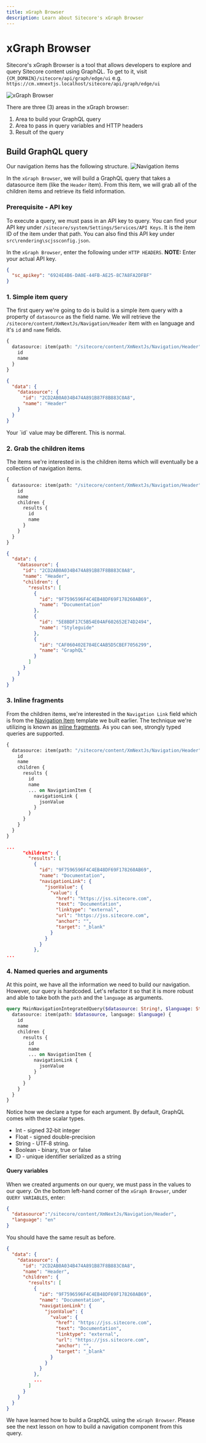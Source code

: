 ```yaml
---
title: xGraph Browser
description: Learn about Sitecore's xGraph Browser
---
```


# xGraph Browser
Sitecore's xGraph Browser is a tool that allows developers to explore and query Sitecore content using GraphQL. To get to it,
visit `{CM_DOMAIN}/sitecore/api/graph/edge/ui` e.g. `https://cm.xmnextjs.localhost/sitecore/api/graph/edge/ui`

![xGraph Browser](../../public/images/sitecore/xgraph-browser.png)

There are three (3) areas in the xGraph browser:
1. Area to build your GraphQL query
1. Area to pass in query variables and HTTP headers
1. Result of the query

## Build GraphQL query
Our navigation items has the following structure.
![Navigation items](../../public/images/sitecore/navigation-items.png)

In the `xGraph Browser`, we will build a GraphQL query that takes a datasource item (like the `Header` item). From this item, we will grab all of the children items 
and retrieve its field information.

### Prerequisite - API key
To execute a query, we must pass in an API key to query. You can find your API key under `/sitecore/system/Settings/Services/API Keys`. It is the item ID of the item under that path.
You can also find this API key under `src\rendering\scjssconfig.json`.

In the `xGraph Browser`, enter the following under `HTTP HEADERS`. **NOTE:** Enter your actual API key.
``` json filename="HTTP HEADERS"
{
  "sc_apikey": "6924E4B6-DA0E-44FB-AE25-8C7A8FA2DFBF"
}
```

### 1. Simple item query
The first query we're going to do is build is a simple item query with a property of `datasource` as the field name. We will retrieve the `/sitecore/content/XmNextJs/Navigation/Header` item with `en` language
and it's `id` and `name` fields.

``` graphql filename="QUERY"
{
  datasource: item(path: "/sitecore/content/XmNextJs/Navigation/Header", language: "en") {
    id
    name
  }
}
```
``` json filename="RESULT"
{
  "data": {
    "datasource": {
      "id": "2CD2AB0A034B474A891B87F8B883C0A8",
      "name": "Header"
    }
  }
}
```
<Callout>
  Your `id` value may be different. This is normal.
</Callout>

### 2. Grab the children items
The items we're interested in is the children items which will eventually be a collection of navigation items.
``` graphql filename="QUERY" {5-10}
{
  datasource: item(path: "/sitecore/content/XmNextJs/Navigation/Header", language: "en") {
    id
    name
    children {
      results {
        id
        name
      }
    }
  }
}
```
``` json filename="RESULT" {6-21}
{
  "data": {
    "datasource": {
      "id": "2CD2AB0A034B474A891B87F8B883C0A8",
      "name": "Header",
      "children": {
        "results": [
          {
            "id": "9F7596596F4C4EB48DF69F178260AB69",
            "name": "Documentation"
          },
          {
            "id": "5E8BDF17C5B54E04AF602652E74D2494",
            "name": "Styleguide"
          },
          {
            "id": "CAF060402E784EC4AB5D5CBEF7056299",
            "name": "GraphQL"
          }
        ]
      }
    }
  }
}
```
### 3. Inline fragments
From the children items, we're interested in the `Navigation Link` field which is from the [Navigation Item](/graphql/build-content-editable-navigation-items#create-navigation-templates)
template we built earlier. The technique we're utilizing is known as [inline fragments](https://graphql.org/learn/queries/#inline-fragments). As you can see, strongly typed queries are supported.

``` graphql filename="QUERY" {9-13}
{
  datasource: item(path: "/sitecore/content/XmNextJs/Navigation/Header", language: "en") {
    id
    name
    children {
      results {
        id
        name
        ... on NavigationItem {
          navigationLink {
            jsonValue
          }
        }
      }
    }
  }
}
```
``` json filename="RESULT" {7-19}
...
      "children": {
        "results": [
          {
            "id": "9F7596596F4C4EB48DF69F178260AB69",
            "name": "Documentation",
            "navigationLink": {
              "jsonValue": {
                "value": {
                  "href": "https://jss.sitecore.com",
                  "text": "Documentation",
                  "linktype": "external",
                  "url": "https://jss.sitecore.com",
                  "anchor": "",
                  "target": "_blank"
                }
              }
            }
          },
...
```
### 4. Named queries and arguments
At this point, we have all the information we need to build our navigation. However, our query is hardcoded. Let's refactor it so that it is more robust and able to take
both the `path` and the `language` as arguments.
``` graphql filename="QUERY" {1-2, 16-17}
query MainNavigationIntegratedQuery($datasource: String!, $language: String!) {
  datasource: item(path: $datasource, language: $language) {
    id
    name
    children {
      results {
        id
        name
        ... on NavigationItem {
          navigationLink {
            jsonValue
          }
        }
      }
    }
  }
}
```

Notice how we declare a type for each argument. By default, GraphQL comes with these scalar types.
* Int - signed 32‐bit integer
* Float - signed double-precision
* String - UTF‐8 string.
* Boolean - binary, true or false
* ID - unique identifier serialized as a string

#### Query variables
When we created arguments on our query, we must pass in the values to our query. On the bottom left-hand corner of the `xGraph Browser`, under `QUERY VARIABLES`, enter:
``` json filename="QUERY VARIABLES"
{
  "datasource":"/sitecore/content/XmNextJs/Navigation/Header",
  "language": "en"
}
```

You should have the same result as before.
``` json filename="RESULT"
{
  "data": {
    "datasource": {
      "id": "2CD2AB0A034B474A891B87F8B883C0A8",
      "name": "Header",
      "children": {
        "results": [
          {
            "id": "9F7596596F4C4EB48DF69F178260AB69",
            "name": "Documentation",
            "navigationLink": {
              "jsonValue": {
                "value": {
                  "href": "https://jss.sitecore.com",
                  "text": "Documentation",
                  "linktype": "external",
                  "url": "https://jss.sitecore.com",
                  "anchor": "",
                  "target": "_blank"
                }
              }
            }
          },
          ...
        ]
      }
    }
  }
}
```

We have learned how to build a GraphQL using the `xGraph Browser`. Please see the next lesson on how to build a navigation component from this query.